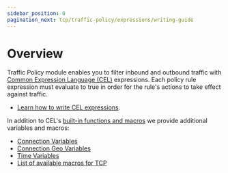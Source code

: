 ```yaml
---
sidebar_position: 0
pagination_next: tcp/traffic-policy/expressions/writing-guide
---
```



# Overview

Traffic Policy module enables you to filter inbound and outbound traffic with [Common Expression Language (CEL)](https://github.com/google/cel-spec) expressions. Each policy rule expression must evaluate to true in order for
the rule's actions to take effect against traffic.

- [Learn how to write CEL expressions](/docs/tcp/traffic-policy/expressions/writing-guide).

In addition to CEL's [built-in functions and macros](https://github.com/google/cel-spec/blob/master/doc/langdef.md#macros) we provide additional variables and macros:

- [Connection Variables](/docs/tcp/traffic-policy/expressions/variables#connection-variables)
- [Connection Geo Variables](/docs/tcp/traffic-policy/expressions/variables#connection-geo-variables)
- [Time Variables](/docs/tcp/traffic-policy/expressions/variables#time-variables)
- [List of available macros for TCP](/docs/tcp/traffic-policy/expressions/macros)
